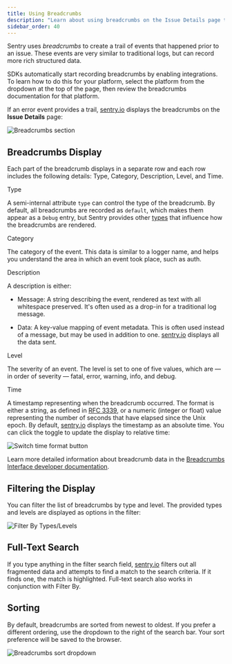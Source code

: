 ```yaml
---
title: Using Breadcrumbs
description: "Learn about using breadcrumbs on the Issue Details page to help resolve issues."
sidebar_order: 40
---
```


Sentry uses _breadcrumbs_ to create a trail of events that happened prior to an issue. These events are very similar to traditional logs, but can record more rich structured data.

SDKs automatically start recording breadcrumbs by enabling integrations. To learn how to do this for your platform, select the platform from the dropdown at the top of the page, then review the breadcrumbs documentation for that platform.

If an error event provides a trail, [sentry.io](https://sentry.io) displays the breadcrumbs on the **Issue Details** page:

![Breadcrumbs section](./img/breadcrumbs-section.png)

## Breadcrumbs Display

Each part of the breadcrumb displays in a separate row and each row includes the following details: Type, Category, Description, Level, and Time.

Type

A semi-internal attribute `type` can control the type of the breadcrumb. By default, all breadcrumbs are recorded as `default`, which makes them appear as a `Debug` entry, but Sentry provides other [types](https://develop.sentry.dev/sdk/event-payloads/breadcrumbs/#breadcrumb-types) that influence how the breadcrumbs are rendered.

Category

The category of the event. This data is similar to a logger name, and helps you understand the area in which an event took place, such as auth.

Description

A description is either:

- Message: A string describing the event, rendered as text with all whitespace preserved. It's often used as a drop-in for a traditional log message.

- Data: A key-value mapping of event metadata. This is often used instead of a message, but may be used in addition to one. [sentry.io](https://sentry.io) displays all the data sent.

Level

The severity of an event. The level is set to one of five values, which are — in order of severity — fatal, error, warning, info, and debug.

Time

A timestamp representing when the breadcrumb occurred. The format is either a string, as defined in [RFC 3339](https://tools.ietf.org/html/rfc3339), or a numeric (integer or float) value representing the number of seconds that have elapsed since the Unix epoch. By default, [sentry.io](https://sentry.io) displays the timestamp as an absolute time. You can click the toggle to update the display to relative time:

![Switch time format button](./img/breadcrumbs-relative-time-switch.png)

Learn more detailed information about breadcrumb data in the [Breadcrumbs Interface developer documentation](https://develop.sentry.dev/sdk/event-payloads/breadcrumbs/).

## Filtering the Display

You can filter the list of breadcrumbs by type and level. The provided types and levels are displayed as options in the filter:

![Filter By Types/Levels](./img/breadcrumbs-filter-by.png)

## Full-Text Search

If you type anything in the filter search field, [sentry.io](https://sentry.io) filters out all fragmented data and attempts to find a match to the search criteria. If it finds one, the match is highlighted. Full-text search also works in conjunction with Filter By.

## Sorting

By default, breadcrumbs are sorted from newest to oldest. If you prefer a different ordering, use the dropdown to the right of the search bar. Your sort preference will be saved to the browser.

![Breadcrumbs sort dropdown](./img/breadcrumbs-sort.png)
